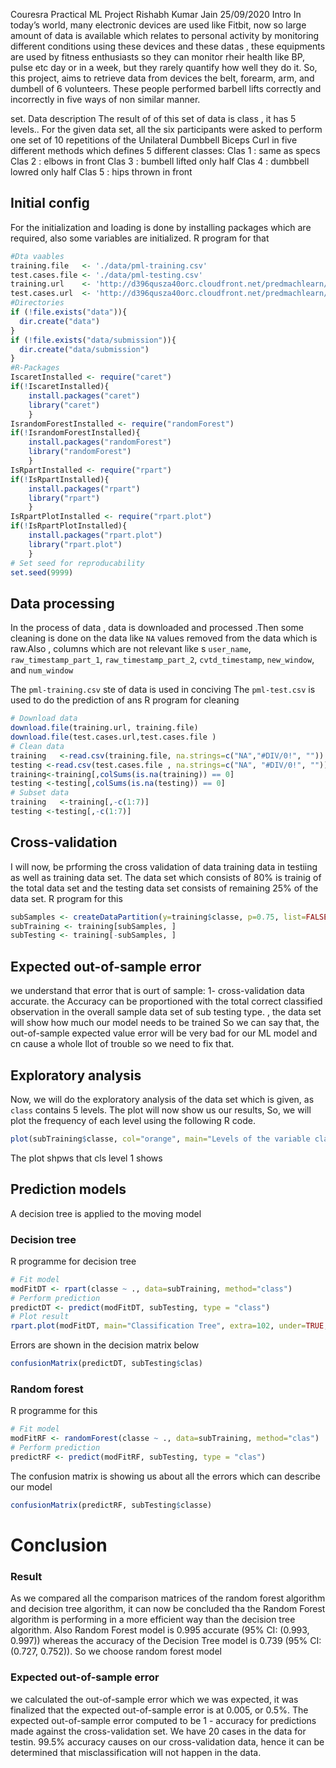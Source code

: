 Couresra Practical ML Project
Rishabh Kumar Jain
25/09/2020
Intro
In today's world, many electronic devices are used like Fitbit, now so large amount of data is available which relates to personal activity by monitoring different conditions using these devices and these datas , these equipments are used by fitness enthusiasts so they can monitor rheir health like BP, pulse etc
day or in a week, but they rarely quantify how well they do it. So, this project, aims to retrieve data from devices the belt, forearm, arm, and dumbell of 6 volunteers. These people performed barbell lifts correctly and incorrectly in five ways of non similar manner.

set.
Data description
The result of of this set of data is class , it has 5 levels.. For the given data set, all
the six participants were asked to perform one set of 10 repetitions of the Unilateral Dumbbell Biceps Curl in five different
methods which defines 5 different classes:
Clas 1 : same as specs
Clas 2 : elbows in front
Clas 3 : bumbell lifted only half
Clas 4 : dumbbell lowred only half
Clas 5 : hips thrown in front

## Initial config

For the initialization and loading is done by installing packages which are required, also some variables are initialized. 
R program for that
```{r configuration, echo=TRUE, results='hide'}
#Dta vaables
training.file   <- './data/pml-training.csv'
test.cases.file <- './data/pml-testing.csv'
training.url    <- 'http://d396qusza40orc.cloudfront.net/predmachlearn/pml-training.csv'
test.cases.url  <- 'http://d396qusza40orc.cloudfront.net/predmachlearn/pml-testing.csv'
#Directories
if (!file.exists("data")){
  dir.create("data")
}
if (!file.exists("data/submission")){
  dir.create("data/submission")
}
#R-Packages
IscaretInstalled <- require("caret")
if(!IscaretInstalled){
    install.packages("caret")
    library("caret")
    }
IsrandomForestInstalled <- require("randomForest")
if(!IsrandomForestInstalled){
    install.packages("randomForest")
    library("randomForest")
    }
IsRpartInstalled <- require("rpart")
if(!IsRpartInstalled){
    install.packages("rpart")
    library("rpart")
    }
IsRpartPlotInstalled <- require("rpart.plot")
if(!IsRpartPlotInstalled){
    install.packages("rpart.plot")
    library("rpart.plot")
    }
# Set seed for reproducability
set.seed(9999)
```

## Data processing
In the process of data , data is downloaded and processed .Then some cleaning is done on the data like `NA` values removed from the data which is raw.Also , columns which are not relevant like s `user_name`, `raw_timestamp_part_1`, `raw_timestamp_part_2`, `cvtd_timestamp`, `new_window`, and  `num_window` 

The `pml-training.csv` ste of data is used in conciving
The `pml-test.csv` is used to do the prediction of ans
R program for cleaning

```{r dataprocessing, echo=TRUE, results='hide'}
# Download data
download.file(training.url, training.file)
download.file(test.cases.url,test.cases.file )
# Clean data
training   <-read.csv(training.file, na.strings=c("NA","#DIV/0!", ""))
testing <-read.csv(test.cases.file , na.strings=c("NA", "#DIV/0!", ""))
training<-training[,colSums(is.na(training)) == 0]
testing <-testing[,colSums(is.na(testing)) == 0]
# Subset data
training   <-training[,-c(1:7)]
testing <-testing[,-c(1:7)]
```

## Cross-validation
I will now, be prforming the cross validation of data training data in testiing as well as training data set. The data set which consists of 80% is trainig of the total data set and the testing data set consists of remaining 25% of the data set.
R program for this
```{r datasplitting, echo=TRUE, results='hide'}
subSamples <- createDataPartition(y=training$classe, p=0.75, list=FALSE)
subTraining <- training[subSamples, ] 
subTesting <- training[-subSamples, ]
```


## Expected out-of-sample error
we understand that error that is ourt of sample: 1- cross-validation data accurate.  the Accuracy can be proportioned with  the total correct classified observation in the overall sample data set of sub testing type. , the data set will show how much our model needs to be trained 
So we can say that, the out-of-sample expected value error will be very bad for our ML model and cn cause a whole llot of trouble so we need to fix that.

## Exploratory analysis
Now, we will do the exploratory analysis of the data set which is given, as `class` contains 5 levels. The plot will now show us our results,
So, we will plot the frequency of each level using the following R code.

```{r exploranalysis, echo=TRUE}
plot(subTraining$classe, col="orange", main="Levels of the variable classe", xlab="classe levels", ylab="Frequency")
```

The plot shpws that cls level 1 shows 


## Prediction models
A decision tree is applied to the moving model

### Decision tree
R programme for decision tree
```{r decisiontree, echo=TRUE}
# Fit model
modFitDT <- rpart(classe ~ ., data=subTraining, method="class")
# Perform prediction
predictDT <- predict(modFitDT, subTesting, type = "class")
# Plot result
rpart.plot(modFitDT, main="Classification Tree", extra=102, under=TRUE, faclen=0)
```

Errors are shown in the decision matrix below

```{r decisiontreecm, echo=TRUE}
confusionMatrix(predictDT, subTesting$clas)
```

### Random forest
R programme for this
```{r randomforest, echo=TRUE}
# Fit model
modFitRF <- randomForest(classe ~ ., data=subTraining, method="clas")
# Perform prediction
predictRF <- predict(modFitRF, subTesting, type = "clas")
```

The confusion matrix is showing us about all the errors which can describe our model

```{r randomforestcm, echo=TRUE}
confusionMatrix(predictRF, subTesting$classe)
```
# Conclusion

### Result

As we compared all the comparison matrices of the random forest algorithm and decision tree algorithm, it can now be concluded tha the Random Forest algorithm is  performing in a more efficient way than the decision tree algorithm. Also Random Forest model is 0.995 accurate (95% CI: (0.993, 0.997)) whereas the accuracy of the Decision Tree model is 0.739 (95% CI: (0.727, 0.752)).
So we choose random forest model


### Expected out-of-sample error
we calculated the  out-of-sample error which we was expected, it was finalized that the expected out-of-sample error is at 0.005, or 0.5%. The expected out-of-sample error computed to be 1 - accuracy for predictions made against the cross-validation set.
We have 20 cases in the data for testin. 99.5% accuracy causes on our cross-validation data, hence it can be determined that misclassification will not happen in the data.

